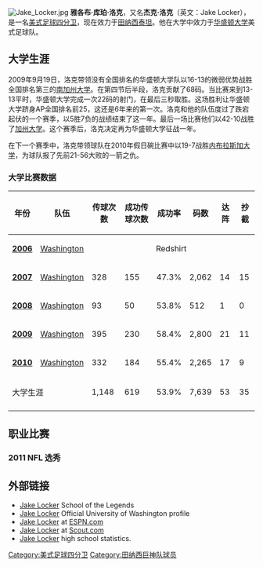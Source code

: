 [[File:Jake_Locker.jpg|right]]
'''雅各布·库珀·洛克'''，又名'''杰克·洛克'''（英文：Jake Locker），是一名[[美式足球|美式足球]][[四分卫|四分卫]]，现在效力于[[田纳西泰坦|田纳西泰坦]]。他在大学中效力于[[华盛顿大学|华盛顿大学]]美式足球队。

==大学生涯==
2009年9月19日，洛克带领没有全国排名的华盛顿大学队以16-13的微弱优势战胜全国排名第三的[[南加州大学|南加州大学]]。在第四节后半段，洛克贡献了68码。当比赛来到13-13平时，华盛顿大学完成一次22码的射门，在最后三秒取胜。这场胜利让华盛顿大学跻身AP全国排名前25，这还是6年来的第一次。洛克和他的队伍度过了跌宕起伏的一个赛季，以5胜7负的战绩结束了这一年。最后一场比赛他们以42-10战胜了[[加州大学|加州大学]]。这个赛季后，洛克决定再为华盛顿大学征战一年。

在下一个赛季中，洛克带领球队在2010年假日碗比赛中以19-7战胜[[内布拉斯加大学|内布拉斯加大学]]，为球队报了先前21-56大败的一箭之仇。 

===大学比赛数据===
{| class="wikitable" style="text-align:center;"
! 年份 !! 队伍 !! 传球次数 !! 成功传球次数 !! 成功率 !! 码数 !! 达阵 !! 抄截
|-
| '''[[2006_Washington_Huskies_football_team|2006]]''' || [[University_of_Washington|Washington]] || colspan=6| <div style="text-align: center;">Redshirt</div>
|-
| '''[[2007_Washington_Huskies_football_team|2007]]''' || [[University_of_Washington|Washington]] || 328 || 155 || 47.3% || 2,062 || 14 || 15
|-
| '''[[2008_Washington_Huskies_football_team|2008]]''' || [[University_of_Washington|Washington]] || 93 || 50 || 53.8% || 512 || 1 || 0
|-
| '''[[2009_Washington_Huskies_football_team|2009]]''' || [[University_of_Washington|Washington]] || 395 || 230 || 58.4% || 2,800 || 21 || 11
|-
| '''[[2010_Washington_Huskies_football_team|2010]]''' || [[University_of_Washington|Washington]] || 332 || 184 || 55.4% || 2,265|| 17 || 9
|- style="background:#555555;font-weight:bold;color:white;"
| colspan=2 | 大学生涯|| 1,148 || 619 || 53.9% || 7,639 || 53 || 35
|- style="background:#555555;font-weight:bold;color:white;"
|}

==职业比赛==
===2011 NFL 选秀===
==外部链接==
{{commonscat|Jake Locker}}
*[https://web.archive.org/web/20120320224156/http://www.schoolofthelegends.com/jakelocker Jake Locker] School of the Legends
*[https://web.archive.org/web/20071029132118/http://gohuskies.cstv.com/sports/m-footbl/mtt/locker_jake01.html Jake Locker] Official University of Washington profile
*[http://sports.espn.go.com/ncf/player/profile?playerId=184374 Jake Locker] {{Wayback|url=http://sports.espn.go.com/ncf/player/profile?playerId=184374 |date=20101201185825 }} at [[ESPN.com|ESPN.com]]
*[http://recruiting.scout.com/a.z?s=73&p=8&c=1&nid=1762035 Jake Locker] {{Wayback|url=http://recruiting.scout.com/a.z?s=73&p=8&c=1&nid=1762035 |date=20140203124410 }} at [[Scout.com|Scout.com]]
*[http://www.meridianfootball.com/statewide/statsplayer.php?playerid=4 Jake Locker] {{Wayback|url=http://www.meridianfootball.com/statewide/statsplayer.php?playerid=4 |date=20070814021400 }} high school statistics.

[[Category:美式足球四分卫|Category:美式足球四分卫]]
[[Category:田纳西巨神队球员|Category:田纳西巨神队球员]]